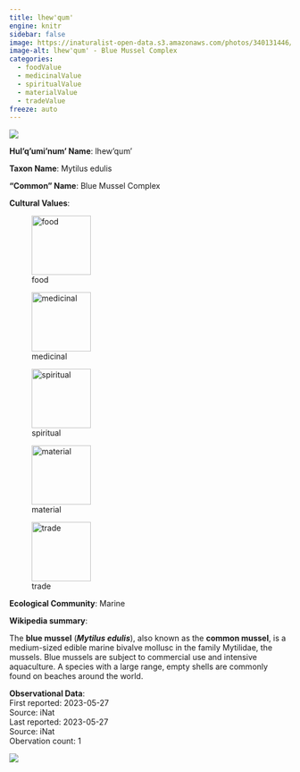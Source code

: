 ```yaml
---
title: lhew'qum'
engine: knitr
sidebar: false
image: https://inaturalist-open-data.s3.amazonaws.com/photos/340131446/medium.jpg
image-alt: lhew'qum' - Blue Mussel Complex
categories:
  - foodValue
  - medicinalValue
  - spiritualValue
  - materialValue
  - tradeValue
freeze: auto
---
```

![](https://inaturalist-open-data.s3.amazonaws.com/photos/340131446/medium.jpg){fig-alt="lhew'qum' - Blue Mussel Complex"}

**Hul'q'umi'num' Name**: lhew'qum'



**Taxon Name**: Mytilus edulis

**"Common" Name**: Blue Mussel Complex

**Cultural Values**:  

::: {layout-nrow=1 style="width:60%"}
![food](/files/food.svg){width=106px}

![medicinal](/files/medicinal.svg){width=106px}

![spiritual](/files/spiritual.svg){width=106px}

![material](/files/material.svg){width=106px}

![trade](/files/trade.svg){width=106px}
:::

**Ecological Community**: Marine

**Wikipedia summary**:  
<p class="mw-empty-elt">
</p>

<p>The <b>blue mussel</b> (<i><b>Mytilus edulis</b></i>), also known as the <b>common mussel</b>, is a medium-sized edible marine bivalve mollusc in the family Mytilidae, the mussels. Blue mussels are subject to commercial use and intensive aquaculture. A species with a large range, empty shells are commonly found on beaches around the world.

**Observational Data**:   
First reported: 2023-05-27  
Source: iNat  
Last reported: 2023-05-27  
Source: iNat  
Obervation count: 1

![](community_dist.png)
